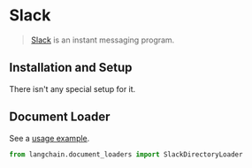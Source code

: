 # Slack

>[Slack](https://slack.com/) is an instant messaging program.
 
## Installation and Setup

There isn't any special setup for it.



## Document Loader

See a [usage example](/docs/integrations/document_loaders/slack).

```python
from langchain.document_loaders import SlackDirectoryLoader
```
